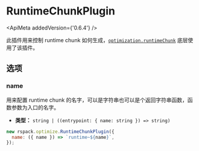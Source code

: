 
# RuntimeChunkPlugin

<ApiMeta addedVersion={'0.6.4'} />

此插件用来控制 runtime chunk 如何生成，[`optimization.runtimeChunk`](/config/optimization#optimizationruntimechunk) 底层使用了该插件。

## 选项

### name

用来配置 runtime chunk 的名字，可以是字符串也可以是个返回字符串函数，函数参数为入口的名字。

- **类型：** `string | ((entrypoint: { name: string }) => string)`

```js
new rspack.optimize.RuntimeChunkPlugin({
  name: ({ name }) => `runtime~${name}`,
});
```
